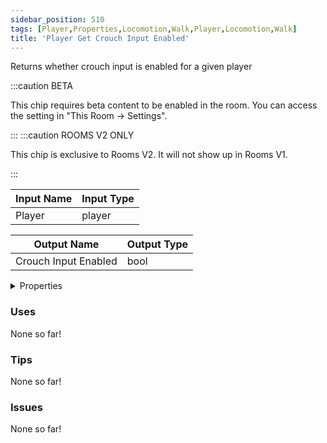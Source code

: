 ```yaml
---
sidebar_position: 510
tags: [Player,Properties,Locomotion,Walk,Player,Locomotion,Walk]
title: 'Player Get Crouch Input Enabled'
---
```


Returns whether crouch input is enabled for a given player

:::caution BETA

This chip requires beta content to be enabled in the room. You can access the setting in "This Room -> Settings".

:::
:::caution ROOMS V2 ONLY

This chip is exclusive to Rooms V2. It will not show up in Rooms V1.

:::


<IChip uuid="974059d8-f0cf-4b33-a467-c3403d56f2a6"/>

| Input Name | Input Type |
|-----------|-----------|
| Player | player |

| Output Name | Output Type |
|-----------|-----------|
| Crouch Input Enabled | bool |


<details>
  <summary>Properties</summary>
  <div>
    <div>
    <table>
      <thead>
        <tr>
          <th>Is beta required?</th>
          <th>Yes</th>
        </tr>
        <tr>
          <th>Is this chip a trolling risk?</th>
          <th>No</th>
        </tr>
        <tr>
          <th>Is this chip a role assignment risk?</th>
          <th>No</th>
        </tr>
        <tr>
          <th>Chip UUID</th>
          <th>974059d8-f0cf-4b33-a467-c3403d56f2a6</th>
        </tr>
        <tr>
          <th>Room availability</th>
          <th>Rooms V2 only</th>
        </tr>
      </thead>
    </table>
    </div>
  </div>
</details>

### Uses

None so far!

### Tips

None so far!

### Issues

None so far!